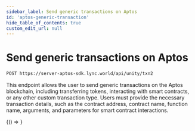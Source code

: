 ```yaml
---
sidebar_label: Send generic transactions on Aptos
id: 'aptos-generic-transaction'
hide_table_of_contents: true
custom_edit_url: null
---
```

# Send generic transactions on Aptos


```bash
POST https://server-aptos-sdk.lync.world/api/unity/txn2
```


This endpoint allows the user to send generic transactions on the Aptos blockchain, including transferring tokens, interacting with smart contracts, or any other custom transaction type. Users must provide the necessary transaction details, such as the contract address, contract name, function name, arguments, and parameters for smart contract interactions.



<BrowserOnly>
    {() => <GenericTransaction/>}
    
</BrowserOnly>